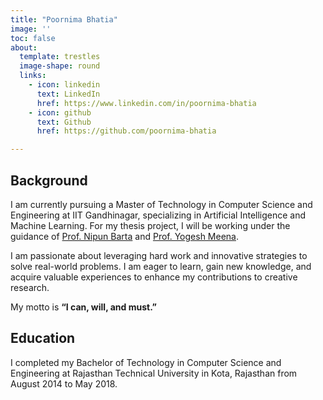 ```yaml
---
title: "Poornima Bhatia"
image: ''
toc: false
about:
  template: trestles
  image-shape: round
  links:
    - icon: linkedin
      text: LinkedIn
      href: https://www.linkedin.com/in/poornima-bhatia
    - icon: github
      text: Github
      href: https://github.com/poornima-bhatia

---
```


## Background
I am currently pursuing a Master of Technology in Computer Science and Engineering at IIT Gandhinagar, specializing in Artificial Intelligence and Machine Learning. For my thesis project, I will be working under the guidance of [Prof. Nipun Barta](https://nipunbatra.github.io/) and [Prof. Yogesh Meena](http://yogeshmeena.com/).

I am passionate about leveraging hard work and innovative strategies to solve real-world problems. I am eager to learn, gain new knowledge, and acquire valuable experiences to enhance my contributions to creative research.

My motto is **"I can, will, and must."**

## Education
I completed my Bachelor of Technology in Computer Science and Engineering at Rajasthan Technical University in Kota, Rajasthan from August 2014 to May 2018.
